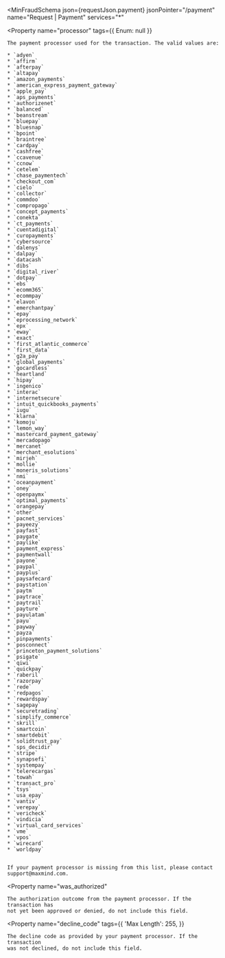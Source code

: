 
<MinFraudSchema
  json={requestJson.payment}
  jsonPointer="/payment"
  name="Request | Payment"
  services="*"
>
  <Property
    name="processor"
    tags={{
      Enum: null
    }}
  >
    The payment processor used for the transaction. The valid values are:

    * `adyen`
    * `affirm`
    * `afterpay`
    * `altapay`
    * `amazon_payments`
    * `american_express_payment_gateway`
    * `apple_pay`
    * `aps_payments`
    * `authorizenet`
    * `balanced`
    * `beanstream`
    * `bluepay`
    * `bluesnap`
    * `bpoint`
    * `braintree`
    * `cardpay`
    * `cashfree`
    * `ccavenue`
    * `ccnow`
    * `cetelem`
    * `chase_paymentech`
    * `checkout_com`
    * `cielo`
    * `collector`
    * `commdoo`
    * `compropago`
    * `concept_payments`
    * `conekta`
    * `ct_payments`
    * `cuentadigital`
    * `curopayments`
    * `cybersource`
    * `dalenys`
    * `dalpay`
    * `datacash`
    * `dibs`
    * `digital_river`
    * `dotpay`
    * `ebs`
    * `ecomm365`
    * `ecommpay`
    * `elavon`
    * `emerchantpay`
    * `epay`
    * `eprocessing_network`
    * `epx`
    * `eway`
    * `exact`
    * `first_atlantic_commerce`
    * `first_data`
    * `g2a_pay`
    * `global_payments`
    * `gocardless`
    * `heartland`
    * `hipay`
    * `ingenico`
    * `interac`
    * `internetsecure`
    * `intuit_quickbooks_payments`
    * `iugu`
    * `klarna`
    * `komoju`
    * `lemon_way`
    * `mastercard_payment_gateway`
    * `mercadopago`
    * `mercanet`
    * `merchant_esolutions`
    * `mirjeh`
    * `mollie`
    * `moneris_solutions`
    * `nmi`
    * `oceanpayment`
    * `oney`
    * `openpaymx`
    * `optimal_payments`
    * `orangepay`
    * `other`
    * `pacnet_services`
    * `payeezy`
    * `payfast`
    * `paygate`
    * `paylike`
    * `payment_express`
    * `paymentwall`
    * `payone`
    * `paypal`
    * `payplus`
    * `paysafecard`
    * `paystation`
    * `paytm`
    * `paytrace`
    * `paytrail`
    * `payture`
    * `payulatam`
    * `payu`
    * `payway`
    * `payza`
    * `pinpayments`
    * `posconnect`
    * `princeton_payment_solutions`
    * `psigate`
    * `qiwi`
    * `quickpay`
    * `raberil`
    * `razorpay`
    * `rede`
    * `redpagos`
    * `rewardspay`
    * `sagepay`
    * `securetrading`
    * `simplify_commerce`
    * `skrill`
    * `smartcoin`
    * `smartdebit`
    * `solidtrust_pay`
    * `sps_decidir`
    * `stripe`
    * `synapsefi`
    * `systempay`
    * `telerecargas`
    * `towah`
    * `transact_pro`
    * `tsys`
    * `usa_epay`
    * `vantiv`
    * `verepay`
    * `vericheck`
    * `vindicia`
    * `virtual_card_services`
    * `vme`
    * `vpos`
    * `wirecard`
    * `worldpay`


    If your payment processor is missing from this list, please contact
    support@maxmind.com.
  </Property>

  <Property
    name="was_authorized"
  >
    The authorization outcome from the payment processor. If the transaction has
    not yet been approved or denied, do not include this field.
  </Property>

  <Property
    name="decline_code"
    tags={{
      'Max Length': 255,
    }}
  >
    The decline code as provided by your payment processor. If the transaction
    was not declined, do not include this field.
  </Property>
</MinFraudSchema>

